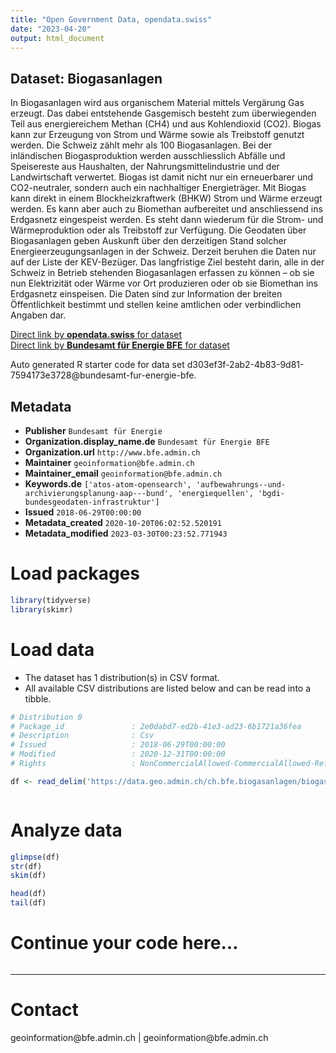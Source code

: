 ```yaml
---
title: "Open Government Data, opendata.swiss"
date: "2023-04-20"
output: html_document
---
```


## Dataset: Biogasanlagen

In Biogasanlagen wird aus organischem Material mittels Vergärung Gas erzeugt. Das dabei entstehende Gasgemisch besteht zum überwiegenden Teil aus energiereichem Methan (CH4) und aus Kohlendioxid (CO2). Biogas kann zur Erzeugung von Strom und Wärme sowie als Treibstoff genutzt werden. Die Schweiz zählt mehr als 100 Biogasanlagen. Bei der inländischen Biogasproduktion werden ausschliesslich Abfälle und Speisereste aus Haushalten, der Nahrungsmittelindustrie und der Landwirtschaft verwertet. Biogas ist damit nicht nur ein erneuerbarer und CO2-neutraler, sondern auch ein nachhaltiger Energieträger. Mit Biogas kann direkt in einem Blockheizkraftwerk (BHKW) Strom und Wärme erzeugt werden. Es kann aber auch zu Biomethan aufbereitet und anschliessend ins Erdgasnetz eingespeist werden. Es steht dann wiederum für die Strom- und Wärmeproduktion oder als Treibstoff zur Verfügung. Die Geodaten über Biogasanlagen geben Auskunft über den derzeitigen Stand solcher Energieerzeugungsanlagen in der Schweiz. Derzeit beruhen die Daten nur auf der Liste der KEV-Bezüger. Das langfristige Ziel besteht darin, alle in der Schweiz in Betrieb stehenden Biogasanlagen erfassen zu können – ob sie nun Elektrizität oder Wärme vor Ort produzieren oder ob sie Biomethan ins Erdgasnetz einspeisen. Die Daten sind zur Information der breiten Öffentlichkeit bestimmt und stellen keine amtlichen oder verbindlichen Angaben dar.

[Direct link by **opendata.swiss** for dataset](https://opendata.swiss/de/dataset/biogasanlagen)<br>
[Direct link by **Bundesamt für Energie BFE** for dataset](https://www.bfe.admin.ch/biogasanlagen)

Auto generated R starter code for data set d303ef3f-2ab2-4b83-9d81-7594173e3728@bundesamt-fur-energie-bfe.

## Metadata

- **Publisher** `Bundesamt für Energie`
- **Organization.display_name.de** `Bundesamt für Energie BFE`
- **Organization.url** `http://www.bfe.admin.ch`
- **Maintainer** `geoinformation@bfe.admin.ch`
- **Maintainer_email** `geoinformation@bfe.admin.ch`
- **Keywords.de** `['atos-atom-opensearch', 'aufbewahrungs--und-archivierungsplanung-aap---bund', 'energiequellen', 'bgdi-bundesgeodaten-infrastruktur']`
- **Issued** `2018-06-29T00:00:00`
- **Metadata_created** `2020-10-20T06:02:52.520191`
- **Metadata_modified** `2023-03-30T00:23:52.771943`


# Load packages

```r

library(tidyverse)
library(skimr)

```

# Load data

-   The dataset has 1 distribution(s) in CSV format.
-   All available CSV distributions are listed below and can be read into a tibble.

```r

# Distribution 0
# Package_id               : 2e0dabd7-ed2b-41e3-ad23-6b1721a36fea
# Description              : Csv
# Issued                   : 2018-06-29T00:00:00
# Modified                 : 2020-12-31T00:00:00
# Rights                   : NonCommercialAllowed-CommercialAllowed-ReferenceRequired

df <- read_delim('https://data.geo.admin.ch/ch.bfe.biogasanlagen/biogasanlagen/biogasanlagen_2056.csv.zip')



```

# Analyze data

```r

glimpse(df)
str(df)
skim(df)

head(df)
tail(df)

```

# Continue your code here...

```r

```

------------------------------------------------------------------------

# Contact

geoinformation@bfe.admin.ch | geoinformation@bfe.admin.ch
